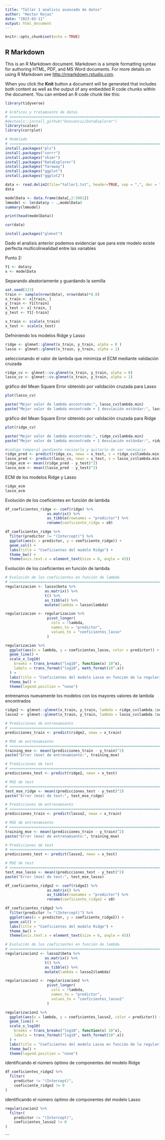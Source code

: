 ```yaml
---
title: "Taller 1 analisis avanzado de datos"
author: "Hector Rojas"
date: "2023-03-11"
output: html_document
---
```


```r
knitr::opts_chunk$set(echo = TRUE)
```

## R Markdown

This is an R Markdown document. Markdown is a simple formatting syntax for authoring HTML, PDF, and MS Word documents. For more details on using R Markdown see <http://rmarkdown.rstudio.com>.

When you click the **Knit** button a document will be generated that includes both content as well as the output of any embedded R code chunks within the document. You can embed an R code chunk like this:

```r
library(tidyverse)

# Gráficos y tratamiento de datos
# ==============================================================================
#devtools::install_github("boxuancui/DataExplorer")
library(scales)
library(corrplot)

# Modelado
# ==============================================================================
install.packages("pls")
install.packages("corrr")
install.packages("skimr")
install.packages("DataExplorer")
install.packages("faraway")
install.packages("ggplot")
install.packages("ggplot2")

```

```r
data <- read.delim2(file="taller1.txt", header=TRUE, sep = ",", dec = ".")
data
```

```r
modelData <- data.frame(data[,2:5001])
lmmodel <- lm(data$y ~ .,modelData)
summary(lmmodel)
```

```r
print(head(modelData))
```

```r
cor(data)
```

```r
install.packages("glmnet")
```

Dado el analisis anterior podemos evidenciar que para este modelo existe perfecta multicolinealidad entre las variables

Punto 2:

```r
Y1 <- data$y
x <- modelData
```

Separando aleatoriamente y guardando la semilla

```r
set.seed(123)
train <- sample(nrow(data), nrow(data)*0.8)
x_train <- x[train, ]
y_train <- Y1[train]
x_test <- x[-train, ]
y_test <- Y1[-train]
```

```r
x_train <- scale(x_train)
x_test <- scale(x_test)
```

Defniniendo los modelos Ridge y Lasso

```r
ridge <- glmnet::glmnet(x_train, y_train, alpha = 0 )
lasso <- glmnet::glmnet(x_train, y_train, alpha = 1)
```

seleccionando el valor de lambda que minimiza el ECM mediante validación cruzada

```r
ridge_cv <- glmnet::cv.glmnet(x_train, y_train, alpha = 0)
lasso_cv <- glmnet::cv.glmnet(x_train, y_train, alpha = 1)
```

gráfico del Mean Square Error obtenido por validación cruzada para Lasso

```r
plot(lasso_cv)
```

```r
paste("Mejor valor de lambda encontrado:", lasso_cv$lambda.min)
paste("Mejor valor de lambda encontrado + 1 desviación estándar:", lasso_cv$lambda.1se)
```

gráfico del Mean Square Error obtenido por validación cruzada para Ridge

```r
plot(ridge_cv)
```

```r
paste("Mejor valor de lambda encontrado:", ridge_cv$lambda.min)
paste("Mejor valor de lambda encontrado + 1 desviación estándar:", ridge_cv$lambda.1se)
```

```r

#codigo temporal pendiente revisarlo y quitarlo de ser necesario
ridge_pred <- predict(ridge_cv, newx = x_test, s = ridge_cv$lambda.min)
lasso_pred <- predict(lasso_cv, newx = x_test, s = lasso_cv$lambda.min)
ridge_ecm <- mean((ridge_pred - y_test)^2)
lasso_ecm <- mean((lasso_pred - y_test)^2)
```

ECM de los modelos Ridge y Lasso

```r
ridge_ecm
lasso_ecm
```

Evolución de los coeficientes en función de lambda

```r
df_coeficientes_ridge <- coef(ridge) %>%
                   as.matrix() %>%
                   as_tibble(rownames = "predictor") %>%
                   rename(coeficiente_ridge = s0)

df_coeficientes_ridge %>%
  filter(predictor != "(Intercept)") %>%
  ggplot(aes(x = predictor, y = coeficiente_ridge)) +
  geom_col() +
  labs(title = "Coeficientes del modelo Ridge") +
  theme_bw() +
  theme(axis.text.x = element_text(size = 6, angle = 45))
```

Evolución de los coeficientes en función de lambda

```r
# Evolución de los coeficientes en función de lambda
# ==============================================================================
regularizacion <- lasso$beta %>% 
                  as.matrix() %>%
                  t() %>% 
                  as_tibble() %>%
                  mutate(lambda = lasso$lambda)

regularizacion <- regularizacion %>%
                   pivot_longer(
                     cols = !lambda, 
                     names_to = "predictor",
                     values_to = "coeficientes_lasso"
                   )

regularizacion %>%
  ggplot(aes(x = lambda, y = coeficientes_lasso, color = predictor)) +
  geom_line() +
  scale_x_log10(
    breaks = trans_breaks("log10", function(x) 10^x),
    labels = trans_format("log10", math_format(10^.x))
  ) +
  labs(title = "Coeficientes del modelo Lasso en función de la regularización") +
  theme_bw() +
  theme(legend.position = "none")
```

entrenamos nuevamente los modelos con los mayores valores de lambda encontrados

```r
ridge2 <- glmnet::glmnet(x_train, y_train, lambda = ridge_cv$lambda.1se, alpha = 0 )
lasso2 <- glmnet::glmnet(x_train, y_train, lambda = lasso_cv$lambda.1se,  alpha = 1)
```

```r
# Predicciones de entrenamiento
# ==============================================================================
predicciones_train <- predict(ridge2, newx = x_train)

# MSE de entrenamiento
# ==============================================================================
training_mse <- mean((predicciones_train - y_train)^2)
paste("Error (mse) de entrenamiento:", training_mse)
```

```r
# Predicciones de test
# ==============================================================================
predicciones_test <- predict(ridge2, newx = x_test)

# MSE de test
# ==============================================================================
test_mse_ridge <- mean((predicciones_test - y_test)^2)
paste("Error (mse) de test:", test_mse_ridge)
```

```r
# Predicciones de entrenamiento
# ==============================================================================
predicciones_train <- predict(lasso2, newx = x_train)

# MSE de entrenamiento
# ==============================================================================
training_mse <- mean((predicciones_train - y_train)^2)
paste("Error (mse) de entrenamiento:", training_mse)
```

```r
# Predicciones de test
# ==============================================================================
predicciones_test <- predict(lasso2, newx = x_test)

# MSE de test
# ==============================================================================
test_mse_lasso <- mean((predicciones_test - y_test)^2)
paste("Error (mse) de test:", test_mse_lasso)
```

```r
df_coeficientes_ridge2 <- coef(ridge2) %>%
                   as.matrix() %>%
                   as_tibble(rownames = "predictor") %>%
                   rename(coeficiente_ridge2 = s0)

df_coeficientes_ridge2 %>%
  filter(predictor != "(Intercept)") %>%
  ggplot(aes(x = predictor, y = coeficiente_ridge2)) +
  geom_col() +
  labs(title = "Coeficientes del modelo Ridge") +
  theme_bw() +
  theme(axis.text.x = element_text(size = 6, angle = 45))
```

```r
# Evolución de los coeficientes en función de lambda
# ==============================================================================
regularizacion2 <- lasso2$beta %>% 
                  as.matrix() %>%
                  t() %>% 
                  as_tibble() %>%
                  mutate(lambda = lasso2$lambda)

regularizacion2 <- regularizacion2 %>%
                   pivot_longer(
                     cols = !lambda, 
                     names_to = "predictor",
                     values_to = "coeficientes_lasso2"
                   )

regularizacion2 %>%
  ggplot(aes(x = lambda, y = coeficientes_lasso2, color = predictor)) +
  geom_line() +
  scale_x_log10(
    breaks = trans_breaks("log10", function(x) 10^x),
    labels = trans_format("log10", math_format(10^.x))
  ) +
  labs(title = "Coeficientes del modelo Lasso en función de la regularización") +
  theme_bw() +
  theme(legend.position = "none")
```

identificando el número óptimo de componentes del modelo Ridge

```r
df_coeficientes_ridge2 %>%
  filter(
    predictor != "(Intercept)",
    coeficiente_ridge2 != 0
) 
```

identificando el número óptimo de componentes del modelo Lasso

```r
regularizacion2 %>%
  filter(
    predictor != "(Intercept)",
    coeficientes_lasso2 != 0
) 
```



\`\`\`
